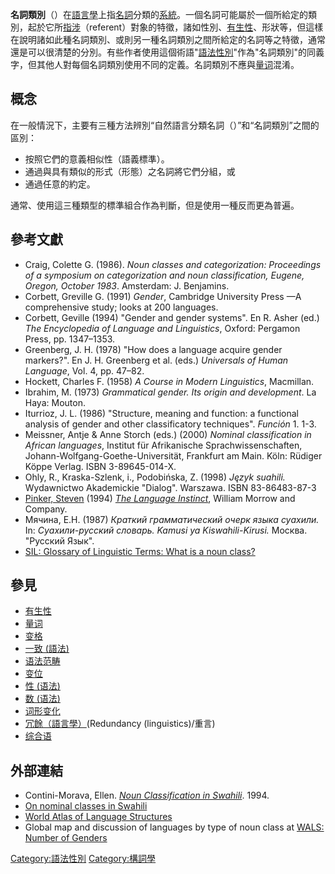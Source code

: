 '''名詞類別'''（{{lang|en|noun class}}）在[[語言學|語言學]]上指[[名詞|名詞]]分類的[[系統|系統]]。一個名詞可能屬於一個所給定的類別，起於它所[[指涉|指涉]]（referent）對象的特徵，諸如性別、[[有生性|有生性]]、形狀等，但這樣在說明諸如此種名詞類別、或則另一種名詞類別之間所給定的名詞等之特徵，通常還是可以很清楚的分別。有些作者使用這個術語"[[性_(语法)|語法性別]]"作為"名詞類別"的同義字，但其他人對每個名詞類別使用不同的定義。名詞類別不應與[[量词|量词]]混淆。

==概念==
在一般情況下，主要有三種方法辨別“自然語言分類名詞（{{lang|en|natural languages categorize nouns}}）”和“名詞類別”之間的區別： 

*按照它們的意義相似性（語義標準）。
*通過與具有類似的形式（形態）之名詞將它們分組，或
*通過任意的約定。

通常、使用這三種類型的標準組合作為判斷，但是使用一種反而更為普遍。

==參考文獻==
{{refbegin|2}}
* Craig, Colette G. (1986). ''Noun classes and categorization: Proceedings of a symposium on categorization and noun classification, Eugene, Oregon, October 1983''. Amsterdam: J. Benjamins.
* Corbett, Greville G.  (1991) ''Gender'', Cambridge University Press —A comprehensive study; looks at 200 languages.
* Corbett, Geville (1994) "Gender and gender systems". En R. Asher (ed.) ''The Encyclopedia of Language and Linguistics'', Oxford: Pergamon Press, pp. 1347–1353.
* Greenberg,  J. H. (1978) "How does a language acquire gender markers?". En J. H. Greenberg et al.  (eds.) ''Universals of Human Language'', Vol. 4, pp. 47–82.
* Hockett, Charles F. (1958) ''A Course in Modern Linguistics'', Macmillan.
* Ibrahim, M. (1973) ''Grammatical gender. Its origin and development''. La Haya: Mouton.
* Iturrioz, J. L. (1986) "Structure, meaning and function: a functional analysis of gender and other classificatory techniques". ''Función'' 1. 1-3.
* Meissner, Antje & Anne Storch (eds.) (2000) ''Nominal classification in African languages'', Institut für Afrikanische Sprachwissenschaften, Johann-Wolfgang-Goethe-Universität, Frankfurt am Main. Köln: Rüdiger Köppe Verlag. ISBN 3-89645-014-X.
* Ohly, R., Kraska-Szlenk, i., Podobińska, Z. (1998) ''Język suahili.'' Wydawnictwo Akademickie "Dialog". Warszawa. ISBN 83-86483-87-3
* [[Steven_Pinker|Pinker, Steven]] (1994) ''[[The_Language_Instinct|The Language Instinct]]'', William Morrow and Company.
* Мячина, Е.Н. (1987) ''Краткий грамматический очерк языка суахили.'' In: ''Суахили-русский словарь. Kamusi ya Kiswahili-Kirusi.'' Москва. "Русский Язык".
*[http://www.sil.org/linguistics/GlossaryOfLinguisticTerms/WhatIsANounClass.htm SIL: Glossary of Linguistic Terms: What is a noun class?]{{Wayback|url=http://www.sil.org/linguistics/GlossaryOfLinguisticTerms/WhatIsANounClass.htm |date=20130113005918 }}
{{refend}}

==參見==
{{div col|cols=2}}
*[[有生性|有生性]]
*[[量词|量词]]
*[[变格|变格]]
*[[一致_(語法)|一致 (語法)]]
*[[语法范畴|语法范畴]]
*[[变位|变位]]
*[[性_(语法)|性 (语法)]]
*[[数_(语法)|数 (语法)]]
*[[词形变化|词形变化]]
*[[冗餘（語言學）|冗餘（語言學）]](Redundancy (linguistics)/重言)
*[[综合语|综合语]]
{{div col end}}

==外部連結==
* Contini-Morava, Ellen. ''[http://www3.iath.virginia.edu/swahili/ Noun Classification in Swahili]{{Wayback|url=http://www3.iath.virginia.edu/swahili/ |date=20201026011841 }}''. 1994.
*[https://web.archive.org/web/20061104103617/http://mwanasimba.online.fr/E_Chap05.htm On nominal classes in Swahili]
*[http://www.livingreviews.org/wals/feature/31 World Atlas of Language Structures]
*Global map and discussion of languages by type of noun class at [http://wals.info/feature/30 WALS: Number of Genders]{{Wayback|url=http://wals.info/feature/30 |date=20110413185128 }}

[[Category:語法性別|Category:語法性別]]
[[Category:構詞學|Category:構詞學]]